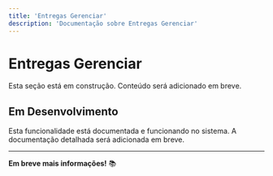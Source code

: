```yaml
---
title: 'Entregas Gerenciar'
description: 'Documentação sobre Entregas Gerenciar'
---
```


# Entregas Gerenciar

Esta seção está em construção. Conteúdo será adicionado em breve.

## Em Desenvolvimento

Esta funcionalidade está documentada e funcionando no sistema. A documentação detalhada será adicionada em breve.

---

**Em breve mais informações!** 📚
